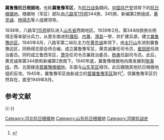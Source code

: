 '''冀鲁豫抗日根据地'''，也称'''冀鲁豫军区'''，为[[抗日战争|抗日战争]]期间，[[中国共产党|中国共产党]]领导下的[[抗日根据地|抗日根据地]]。根据地（军区）部队由[[八路军|八路军]][[115师|115师]]344旅、345旅、新编第2旅组成，[[黄克诚|黄克诚]]、[[杨得志|杨得志]]等人组建领导。

1938年，八路军[[115师|115师]]部队进入[[山東省_(中華民國)|山东省]]西南地区。1939年2月，第344四旅旅长杨得志等率部分兵力，从晋东南进到[[濮阳县|濮阳]]、[[内黄县|内黄]]、[[滑县|滑县]]一带，并扩建兵源，建立[[冀鲁豫边区|冀鲁豫边区]]。1940年4月，八路军第二纵队主力在[[黄克诚|黄克诚]]率领下，由[[太行山|太行山]]东进到冀鲁豫边区，同杨得志部会师合编，成立冀鲁豫军区，黄克诚兼任司令员，[[崔田民|崔田民]]任政治委员。同时成立鲁西军区，[[萧华|萧华]]任司令员兼政治委员，[[杨勇_(上将)|杨勇]]任副司令员。此后，黄克诚率第344旅和新编第2旅南下。1940年底，冀鲁豫根据地向南发展到[[陇海线|陇海线]]，西、北面接连[[晋冀豫根据地|晋冀豫根据地]]，东面与[[山东军区|山东军区]]相邻。此后跟随其他抗日根据地组织反攻。1945年，冀鲁豫军区由新成立的[[晋冀鲁豫军区|晋冀鲁豫军区]]取代<ref>{{Cite web |url=http://news.xinhuanet.com/politics/2007-04/26/content_6030825.htm |title=永远的丰碑•红色记忆：冀鲁豫抗日根据地 |accessdate=2010-07-11 |archive-date=2013-03-07 |archive-url=https://web.archive.org/web/20130307204654/http://news.xinhuanet.com/politics/2007-04/26/content_6030825.htm |dead-url=no }}</ref>，但冀鲁豫军区仍然存在，直至1949年8月。

== 参考文献 ==
{{Reflist}}

{{-}}
{{PLA Military Region|1937}}
{{中国抗日战争中共战役战斗}}
{{军事小作品}}
[[Category:河北抗日根据地|Category:河北抗日根据地]]
[[Category:山东抗日根据地|Category:山东抗日根据地]]
[[Category:河南抗战史|Category:河南抗战史]]